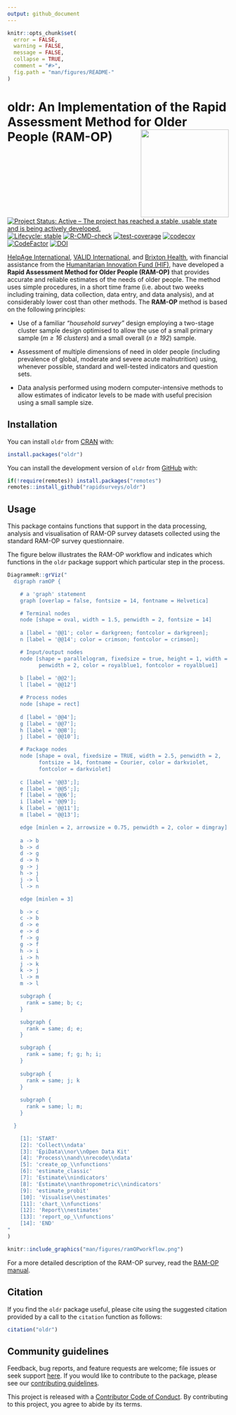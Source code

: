 ```yaml
---
output: github_document
---
```


<!-- README.md is generated from README.Rmd. Please edit that file -->

```r
knitr::opts_chunk$set(
  error = FALSE,
  warning = FALSE,
  message = FALSE,
  collapse = TRUE,
  comment = "#>",
  fig.path = "man/figures/README-"
)
```

# oldr: An Implementation of the Rapid Assessment Method for Older People (RAM-OP) <img src="man/figures/logo.png" width="200" align="right" />

<!-- Badges start here-->
[![Project Status: Active – The project has reached a stable, usable state and is being actively developed.](https://www.repostatus.org/badges/latest/active.svg)](https://www.repostatus.org/#active)
[![Lifecycle: stable](https://img.shields.io/badge/lifecycle-stable-brightgreen.svg)](https://lifecycle.r-lib.org/articles/stages.html#stable)
[![R-CMD-check](https://github.com/rapidsurveys/oldr/actions/workflows/R-CMD-check.yaml/badge.svg)](https://github.com/rapidsurveys/oldr/actions/workflows/R-CMD-check.yaml)
[![test-coverage](https://github.com/rapidsurveys/oldr/actions/workflows/test-coverage.yaml/badge.svg)](https://github.com/rapidsurveys/oldr/actions/workflows/test-coverage.yaml)
[![codecov](https://codecov.io/gh/rapidsurveys/oldr/branch/main/graph/badge.svg)](https://codecov.io/gh/rapidsurveys/oldr)
[![CodeFactor](https://www.codefactor.io/repository/github/rapidsurveys/oldr/badge)](https://www.codefactor.io/repository/github/rapidsurveys/oldr)
[![DOI](https://zenodo.org/badge/105472081.svg)](https://zenodo.org/badge/latestdoi/105472081)
<!-- Badges end here-->

[HelpAge International](http://www.helpage.org), [VALID International](http://www.validinternational.org), and [Brixton Health](http://www.brixtonhealth.com), with financial assistance from the [Humanitarian Innovation Fund (HIF)](http://www.elrha.org/hif/home/), have developed a **Rapid Assessment Method for Older People (RAM-OP)** that provides accurate and reliable estimates of the needs of older people. The method uses simple procedures, in a short time frame (i.e. about two weeks including training, data collection, data entry, and data analysis), and at considerably lower cost than other methods. The **RAM-OP** method is based on the following principles:

* Use of a familiar *“household survey”* design employing a two-stage cluster sample design optimised to allow the use of a small primary sample (*m ≥ 16 clusters*) and a small overall (*n ≥ 192*) sample.

* Assessment of multiple dimensions of need in older people (including prevalence of global, moderate and severe acute malnutrition) using, whenever possible, standard and well-tested indicators and question sets.

* Data analysis performed using modern computer-intensive methods to allow estimates of indicator levels to be made with useful precision using a small sample size.

## Installation

You can install `oldr` from [CRAN](https://cran.r-project.org) with:

```r
install.packages("oldr")
```

You can install the development version of `oldr` from [GitHub](https://github.com/rapidsurveys/oldr) with:

```r
if(!require(remotes)) install.packages("remotes")
remotes::install_github("rapidsurveys/oldr")
```

## Usage

This package contains functions that support in the data processing, analysis and visualisation of RAM-OP survey datasets collected using the standard RAM-OP survey questionnaire.

The figure below illustrates the RAM-OP workflow and indicates which functions in the `oldr` package support which particular step in the process.

```r
DiagrammeR::grViz("
  digraph ramOP {

    # a 'graph' statement
    graph [overlap = false, fontsize = 14, fontname = Helvetica]

    # Terminal nodes
    node [shape = oval, width = 1.5, penwidth = 2, fontsize = 14]
        
    a [label = '@@1'; color = darkgreen; fontcolor = darkgreen];
    n [label = '@@14'; color = crimson; fontcolor = crimson];

    # Input/output nodes
    node [shape = parallelogram, fixedsize = true, height = 1, width = 1.5, 
          penwidth = 2, color = royalblue1, fontcolor = royalblue1]
    
    b [label = '@@2'];
    l [label = '@@12']

    # Process nodes
    node [shape = rect]
  
    d [label = '@@4'];
    g [label = '@@7'];
    h [label = '@@8'];
    j [label = '@@10'];

    # Package nodes
    node [shape = oval, fixedsize = TRUE, width = 2.5, penwidth = 2, 
          fontsize = 14, fontname = Courier, color = darkviolet, 
          fontcolor = darkviolet]
    
    c [label = '@@3';];
    e [label = '@@5';];
    f [label = '@@6'];
    i [label = '@@9'];
    k [label = '@@11'];
    m [label = '@@13'];

    edge [minlen = 2, arrowsize = 0.75, penwidth = 2, color = dimgray]
    
    a -> b
    b -> d
    d -> g
    d -> h
    g -> j
    h -> j
    j -> l
    l -> n

    edge [minlen = 3]

    b -> c
    c -> b
    d -> e
    e -> d
    f -> g
    g -> f
    h -> i
    i -> h
    j -> k
    k -> j
    l -> m
    m -> l

    subgraph {
      rank = same; b; c;
    }

    subgraph {
      rank = same; d; e;
    }

    subgraph {
      rank = same; f; g; h; i;
    }
    
    subgraph {
      rank = same; j; k
    }
    
    subgraph {
      rank = same; l; m;
    }

  }

    [1]: 'START'
    [2]: 'Collect\\ndata'
    [3]: 'EpiData\\nor\\nOpen Data Kit'
    [4]: 'Process\\nand\\nrecode\\ndata'
    [5]: 'create_op_\\nfunctions'
    [6]: 'estimate_classic'
    [7]: 'Estimate\\nindicators'
    [8]: 'Estimate\\nanthropometric\\nindicators'
    [9]: 'estimate_probit'
    [10]: 'Visualise\\nestimates'
    [11]: 'chart_\\nfunctions'
    [12]: 'Report\\nestimates'
    [13]: 'report_op_\\nfunctions'
    [14]: 'END'
"
)
```

```r
knitr::include_graphics("man/figures/ramOPworkflow.png")
```

For a more detailed description of the RAM-OP survey, read the [RAM-OP manual](https://rapidsurveys.io/ramOPmanual/).

## Citation

If you find the `oldr` package useful, please cite using the suggested citation provided by a call to the `citation` function as follows:

```r
citation("oldr")
```

## Community guidelines

Feedback, bug reports, and feature requests are welcome; file issues or seek support [here](https://github.com/rapidsurveys/oldr/issues). If you would like to contribute to the package, please see our [contributing guidelines](https://rapidsurveys.io/oldr/CONTRIBUTING.html).

This project is released with a [Contributor Code of Conduct](https://rapidsurveys.io/oldr/CODE_OF_CONDUCT.html). By contributing to this project, you agree to abide by its terms.
